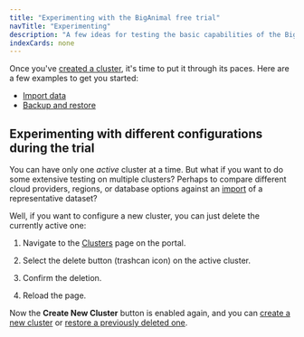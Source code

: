 ```yaml
---
title: "Experimenting with the BigAnimal free trial"
navTitle: "Experimenting" 
description: "A few ideas for testing the basic capabilities of the BigAnimal system"
indexCards: none
---
```


Once you've [created a cluster](../create_a_cluster/), it's time to put it through its paces. 
Here are a few examples to get you started:

* [Import data](import_data)
* [Backup and restore](backup_and_restore)


## Experimenting with different configurations during the trial

You can have only one _active_ cluster at a time. But what if you want to do some extensive testing on multiple clusters? Perhaps to compare different cloud providers, regions, or database options against an [import](import_data) of a representative dataset? 

Well, if you want to configure a new cluster, you can just delete the currently active one: 

1. Navigate to the [Clusters](https://portal.biganimal.com/clusters) page on the portal.

2. Select the delete button (trashcan icon) on the active cluster.
3. Confirm the deletion.
4. Reload the page.

Now the **Create New Cluster** button is enabled again, and you can [create a new cluster](../create_a_cluster) or [restore a previously deleted one](backup_and_restore).
